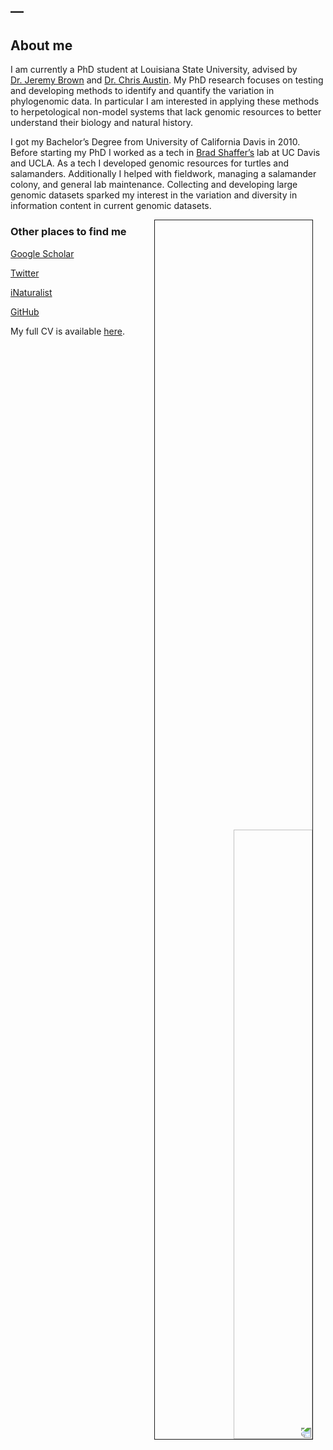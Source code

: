 ---
---

<link rel="stylesheet" href="styles.css" type="text/css">

## About me 

I am currently a PhD student at Louisiana State University, advised by [Dr. Jeremy Brown](https://phyleauxlab.github.io/genevieve.html) and [Dr. Chris Austin](https://sites01.lsu.edu/faculty/austinlab/). 
My PhD research focuses on testing and developing methods to identify and quantify the variation in phylogenomic data. In particular I am interested in applying these methods to herpetological non-model systems that lack genomic resources to better understand their biology and natural history. 

I got my Bachelor’s Degree from University of California Davis in 2010. Before starting my PhD I worked as a tech in [Brad Shaffer’s](https://sites.lifesci.ucla.edu/eeb-shafferlab/) lab at UC Davis and UCLA. As a tech I developed genomic resources for turtles and salamanders. Additionally I helped with fieldwork, managing a salamander colony, and general lab maintenance. Collecting and developing large genomic datasets sparked my interest in the variation and diversity in information content in current genomic datasets. 
							
<img src="images/NaturalBridges.jpg" style="transform:rotate(180deg); width:50%; border:1px solid; margin-right: 20px" align="right">

							
							
							
### Other places to find me

[Google Scholar](https://scholar.google.com/citations?user=ZAZY2fUAAAAJ&hl=en&oi=ao">Google Scholar) 

[Twitter](https://twitter.com/Lizardeve)

[iNaturalist](https://www.inaturalist.org/people/lizardeve)

[GitHub](https://github.com/LizEve)

My full CV is available [here](files/GGMount_CV).